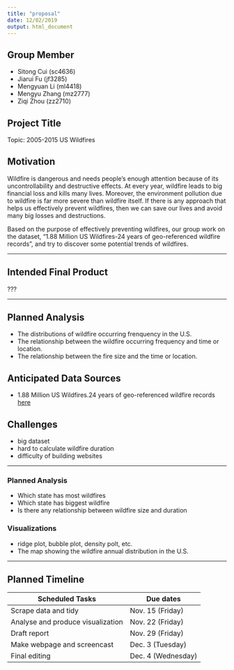 ```yaml
---
title: "proposal"
date: 12/02/2019
output: html_document
---
```


## Group Member

  * Sitong Cui (sc4636)
  * Jiarui Fu (jf3285) 
  * Mengyuan Li (ml4418)
  * Mengyu Zhang (mz2777)
  * Ziqi Zhou (zz2710)

## Project Title

Topic: 2005-2015 US Wildfires 

## Motivation

Wildfire is dangerous and needs people’s enough attention because of its uncontrollability and destructive effects. At every year, wildfire leads to big financial loss and kills many lives. Moreover, the environment pollution due to wildfire is far more severe than wildfire itself. If there is any approach that helps us effectively prevent wildfires, then we can save our lives and avoid many big losses and destructions. 

Based on the purpose of effectively preventing wildfires, our group work on the dataset, “1.88 Million US Wildfires-24 years of geo-referenced wildfire records”, and try to discover some potential trends of wildfires. 


***



## Intended Final Product

???




***



## Planned Analysis

* The distributions of wildfire occurring frenquency in the U.S.
* The relationship between the wildfire occurring frequency and time or location.
* The relationship between the fire size and the time or location.



## Anticipated Data Sources

* 1.88 Million US Wildfires.24 years of geo-referenced wildfire records [here](https://www.kaggle.com/rtatman/188-million-us-wildfires)


## Challenges
* big dataset
* hard to calculate wildfire duration
* difficulty of building websites

***


### Planned Analysis
* Which state has most wildfires
* Which state has biggest wildfire
* Is there any relationship between wildfire size and duration

### Visualizations
* ridge plot, bubble plot, density polt, etc.  
* The map showing the wildfire annual distribution in the U.S.

***

## Planned Timeline

| Scheduled Tasks                   | Due dates                 |
| --------------------------------- | ------------------------- |
| Scrape data and tidy              | Nov. 15 (Friday)          |
| Analyse and produce visualization | Nov. 22 (Friday)          |
| Draft report                      | Nov. 29 (Friday)          |
| Make webpage and screencast       | Dec. 3  (Tuesday)         |
| Final editing                     | Dec. 4  (Wednesday)       |









